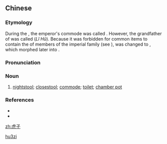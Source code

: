 ==Chinese==
{{zh-forms}}

===Etymology===
During the {{w|Han Dynasty}}, the emperor's commode was called {{zh-m|虎子}}. However, the grandfather of {{w|Emperor Gaozu of Tang}} was called {{lang|zh|李虎}} (''Lǐ Hǔ''). Because it was forbidden for common items to contain the {{w|Chinese given name|given names}} of members of the imperial family (see {{w|Naming taboo}}), {{zh-m|虎子|tr=-}} was changed to {{zh-m|馬子}}, which morphed later into {{zh-m|馬桶}}.

===Pronunciation===
{{zh-pron
|m=hǔzi
|cat=n
}}

===Noun===
{{zh-noun}}

# {{lb|zh|archaic}} [[nightstool]]; [[closestool]]; [[commode]]; [[toilet]]; [[chamber pot]]

===References===
* {{pedialite|馬桶|lang=zh}}
* {{pedialite|Chamber pot}}

[[Category:Mandarin archaic terms|hu3zi]]

[[zh:虎子]]